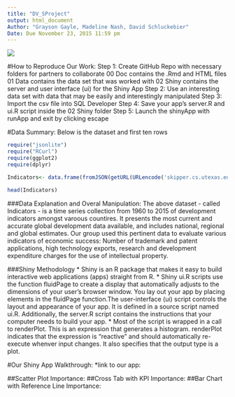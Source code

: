 ```yaml
---
title: "DV_SProject"
output: html_document
Author: "Grayson Gayle, Madeline Nash, David Schluckebier"
Date: Due November 23, 2015 11:59 pm
---
```

![](http://www.madhyamam.com/en/sites/default/files/imagecache/w604/qeybxbvm.jpg)

#How to Reproduce Our Work:
Step 1: Create GitHub Repo with necessary folders for partners to collaborate
      00 Doc contains the .Rmd and HTML files
      01 Data contains the data set that was worked with
      02 Shiny contains the server and user interface (ui) for the Shiny App
Step 2: Use an interesting data set with data that may be easily and interestingly manipulated
Step 3: Import the csv file into SQL Developer
Step 4: Save your app's server.R and ui.R script inside the 02 Shiny folder
Step 5: Launch the shinyApp with runApp and exit by clicking escape

#Data Summary:
Below is the dataset and first ten rows
```r
require("jsonlite")
require("RCurl")
require(ggplot2)
require(dplyr)

Indicators<- data.frame(fromJSON(getURL(URLencode('skipper.cs.utexas.edu:5001/rest/native/?query="select * from countries"'),httpheader=c(DB='jdbc:oracle:thin:@sayonara.microlab.cs.utexas.edu:1521:orcl', USER='C##cs329e_gmg954', PASS='orcl_gmg954', MODE='native_mode', MODEL='model', returnDimensions = 'False', returnFor = 'JSON'), verbose = TRUE)), ignoreNULL = FALSE)

head(Indicators)
``` 
###Data Explanation and Overal Manipulation:
The above dataset - called Indicators - is a time series collection from 1960 to 2015 of development indicators amongst varoous countires.  It presents the most current and accurate global development data available, and includes national, regional and global estimates. Our group used this pertinent data to evaluate various indicators of economic success: Number of trademark and patent applications, high technology exports, research and development expenditure charges for the use of intellectual property.

###Shiny Methodology
* Shiny is an R package that makes it easy to build interactive web applications (apps) straight from R.
* Shiny ui.R scripts use the function fluidPage to create a display that automatically adjusts to the dimensions of your user’s browser window. You lay out your app by placing elements in the fluidPage function.The user-interface (ui) script controls the layout and appearance of your app. It is defined in a source script named ui.R. Additionally, the server.R script contains the instructions that your computer needs to build your app.
* Most of the script is wrapped in a call to renderPlot. This is an expression that generates a histogram. renderPlot indicates that the expression is "reactive" and should automatically re-execute whenver input changes. It also specifies that the output type is a plot.

#Our Shiny App Walkthrough:
*link to our app:

##Scatter Plot
Importance:
##Cross Tab with KPI
Importance:
##Bar Chart with Reference Line
Importance: